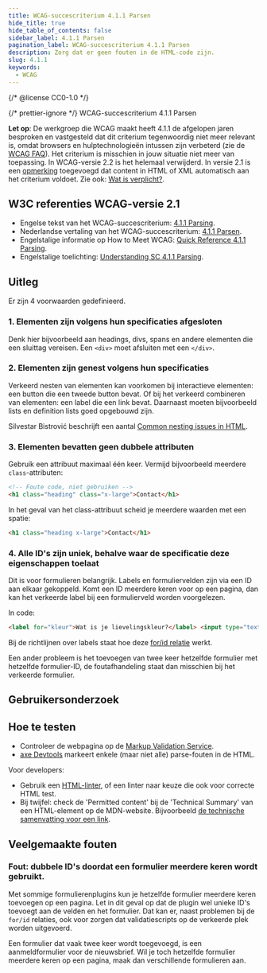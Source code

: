 ```yaml
---
title: WCAG-succescriterium 4.1.1 Parsen
hide_title: true
hide_table_of_contents: false
sidebar_label: 4.1.1 Parsen
pagination_label: WCAG-succescriterium 4.1.1 Parsen
description: Zorg dat er geen fouten in de HTML-code zijn.
slug: 4.1.1
keywords:
  - WCAG
---
```


{/* @license CC0-1.0 */}


{/* prettier-ignore */}
<WcagHeadingGroup level={1} conformanceLevel="Vervallen">WCAG-succescriterium 4.1.1 Parsen</WcagHeadingGroup>

**Let op**: De werkgroep die WCAG maakt heeft 4.1.1 de afgelopen jaren besproken en vastgesteld dat dit criterium tegenwoordig niet meer relevant is, omdat browsers en hulptechnologieën intussen zijn verbeterd (zie de [WCAG FAQ](https://www.w3.org/WAI/standards-guidelines/wcag/faq/#parsing411)). Het criterium is misschien in jouw situatie niet meer van toepassing. In WCAG-versie 2.2 is het helemaal verwijderd. In versie 2.1 is een [opmerking](https://www.w3.org/TR/WCAG21/#h-note-26) toegevoegd dat content in HTML of XML automatisch aan het criterium voldoet. Zie ook: [Wat is verplicht?](https://www.digitoegankelijk.nl/wetgeving/wat-is-verplicht#welkeeisen).

## W3C referenties WCAG-versie 2.1

- Engelse tekst van het WCAG-succescriterium: [<span lang="en">4.1.1 Parsing</span>](https://www.w3.org/TR/WCAG21/#parsing).
- Nederlandse vertaling van het WCAG-succescriterium: [4.1.1 Parsen](https://www.w3.org/Translations/WCAG21-nl/#parsen).
- Engelstalige informatie op <span lang="en">How to Meet WCAG</span>: [<span lang="en">Quick Reference 4.1.1 Parsing</span>](https://www.w3.org/WAI/WCAG22/quickref/?versions=2.1#parsing).
- Engelstalige toelichting: [<span lang="en">Understanding SC 4.1.1 Parsing</span>](https://www.w3.org/WAI/WCAG22/Understanding/parsing.html).

## Uitleg

<Summary />

Er zijn 4 voorwaarden gedefinieerd.

### 1. Elementen zijn volgens hun specificaties afgesloten

Denk hier bijvoorbeeld aan headings, divs, spans en andere elementen die een sluittag vereisen.
Een `<div>` moet afsluiten met een `</div>`.

### 2. Elementen zijn genest volgens hun specificaties

Verkeerd nesten van elementen kan voorkomen bij interactieve elementen: een button die een tweede button bevat.
Of bij het verkeerd combineren van elementen: een label die een link bevat.
Daarnaast moeten bijvoorbeeld lists en definition lists goed opgebouwd zijn.

Silvestar Bistrović beschrijft een aantal [<span lang="en">Common nesting issues in HTML</span>](https://www.htmhell.dev/adventcalendar/2022/20/).

### 3. Elementen bevatten geen dubbele attributen

Gebruik een attribuut maximaal één keer.
Vermijd bijvoorbeeld meerdere `class`-attributen:

```html
<!-- Foute code, niet gebruiken -->
<h1 class="heading" class="x-large">Contact</h1>
```

In het geval van het class-attribuut scheid je meerdere waarden met een spatie:

```html
<h1 class="heading x-large">Contact</h1>
```

### 4. Alle ID's zijn uniek, behalve waar de specificatie deze eigenschappen toelaat

Dit is voor formulieren belangrijk. Labels en formuliervelden zijn via een ID aan elkaar gekoppeld. Komt een ID meerdere keren voor op een pagina, dan kan het verkeerde label bij een formulierveld worden voorgelezen.

In code:

```html
<label for="kleur">Wat is je lievelingskleur?</label> <input type="text" id="kleur" name="lievelingskleur" />
```

Bij de richtlijnen over labels staat hoe deze [for/id relatie](/richtlijnen/formulieren/labels/de-forid-relatie) werkt.

Een ander probleem is het toevoegen van twee keer hetzelfde formulier met hetzelfde formulier-ID, de foutafhandeling staat dan misschien bij het verkeerde formulier.

## Gebruikersonderzoek

<CTAGebruikersonderzoek />

## Hoe te testen

- Controleer de webpagina op de [Markup Validation Service](https://validator.w3.org/).
- [axe Devtools](https://www.deque.com/axe/browser-extensions/) markeert enkele (maar niet alle) parse-fouten in de HTML.

Voor developers:

- Gebruik een [HTML-linter](https://github.com/caramelomartins/awesome-linters?tab=readme-ov-file#html), of een linter naar keuze die ook voor correcte HTML test.
- Bij twijfel: check de '<span lang="en">Permitted content</span>' bij de '<span lang="en">Technical Summary</span>' van een HTML-element op de MDN-website. Bijvoorbeeld [de technische samenvatting voor een link](https://developer.mozilla.org/en-US/docs/Web/HTML/Element/a#technical_summary).

## Veelgemaakte fouten

### Fout: dubbele ID's doordat een formulier meerdere keren wordt gebruikt.

Met sommige formulierenplugins kun je hetzelfde formulier meerdere keren toevoegen op een pagina. Let in dit geval op dat de plugin wel unieke ID's toevoegt aan de velden en het formulier. Dat kan er, naast problemen bij de `for/id` relaties, ook voor zorgen dat validatiescripts op de verkeerde plek worden uitgevoerd.

Een formulier dat vaak twee keer wordt toegevoegd, is een aanmeldformulier voor de nieuwsbrief. Wil je toch hetzelfde formulier meerdere keren op een pagina, maak dan verschillende formulieren aan.

<WCAGFooterInfo />
